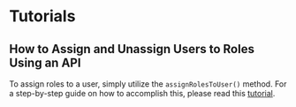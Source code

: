 
# Tutorials

## How to Assign and Unassign Users to Roles Using an API

To assign roles to a user, simply utilize the `assignRolesToUser()` method. For a step-by-step guide on how to accomplish this, please read this [tutorial](/access-management/tutorials/user-roles-assignment).


